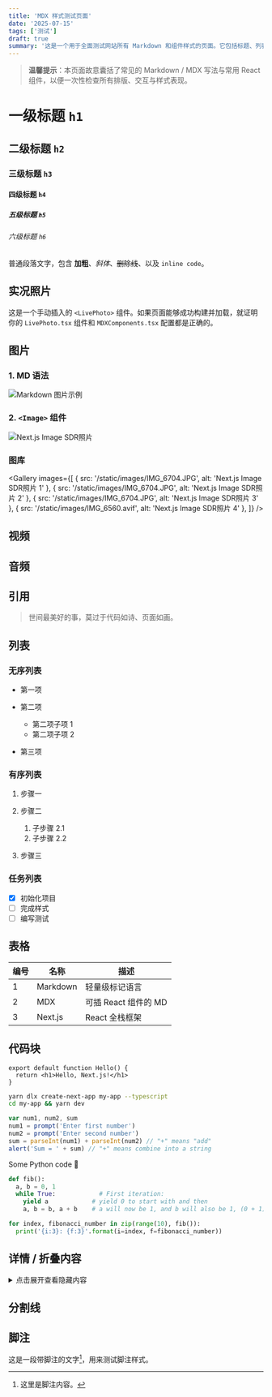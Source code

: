 ```yaml
---
title: 'MDX 样式测试页面'
date: '2025-07-15'
tags: ['测试']
draft: true
summary: '这是一个用于全面测试网站所有 Markdown 和组件样式的页面。它包括标题、列表、代码块、图片、视频、引用、表格等所有常见元素。'
---
```


> **温馨提示**：本页面故意囊括了常见的 Markdown / MDX 写法与常用 React 组件，以便一次性检查所有排版、交互与样式表现。

<DividerSmall />

# 一级标题 `h1`

## 二级标题 `h2`

### 三级标题 `h3`

#### 四级标题 `h4`

##### 五级标题 `h5`

###### 六级标题 `h6`

普通段落文字，包含 **加粗**、_斜体_、~~删除线~~、以及 `inline code`。

## 实况照片

这是一个手动插入的 `<LivePhoto>` 组件。如果页面能够成功构建并加载，就证明你的 `LivePhoto.tsx` 组件和 `MDXComponents.tsx` 配置都是正确的。

<LivePhoto
  photoSrc="/static/images/IMG_6560.avif"
  videoSrc="/static/images/IMG_6560.MOV"
  alt="任天堂博物馆现场的实况照片"
/>

## 图片

### 1. MD 语法

![Markdown 图片示例](/static/images/IMG_6704-3.avif 'nintendo')

### 2. `<Image>` 组件

<Image src="/static/images/IMG_6704.JPG" alt="Next.js Image SDR照片" width={800} height={450} />

### 图库

<Gallery
  images={[
    { src: '/static/images/IMG_6704.JPG', alt: 'Next.js Image SDR照片 1' },
    { src: '/static/images/IMG_6704.JPG', alt: 'Next.js Image SDR照片 2' },
    { src: '/static/images/IMG_6704.JPG', alt: 'Next.js Image SDR照片 3' },
    { src: '/static/images/IMG_6560.avif', alt: 'Next.js Image SDR照片 4' },
  ]}
/>
## 视频

<VideoPlayer src="/static/images/IMG_6560.MOV" poster="/static/images/IMG_6560.avif" />

## 音频

<AudioPlayer src="/static/audio/Self-Contained-Universe.mp3" title="Self Contained Universe" />

<DividerSmall />

## 引用

> 世间最美好的事，莫过于代码如诗、页面如画。

## 列表

### 无序列表

- 第一项
- 第二项
  - 第二项子项 1
  - 第二项子项 2

- 第三项

### 有序列表

1. 步骤一
2. 步骤二
   1. 子步骤 2.1
   2. 子步骤 2.2

3. 步骤三

### 任务列表

- [x] 初始化项目
- [ ] 完成样式
- [ ] 编写测试

## 表格

| 编号 | 名称     | 描述                 |
| ---- | -------- | -------------------- |
| 1    | Markdown | 轻量级标记语言       |
| 2    | MDX      | 可插 React 组件的 MD |
| 3    | Next.js  | React 全栈框架       |

<DividerSmall />

## 代码块

```tsx title="hello.tsx"
export default function Hello() {
  return <h1>Hello, Next.js!</h1>
}
```

```bash title="命令行示例"
yarn dlx create-next-app my-app --typescript
cd my-app && yarn dev
```

```javascript
var num1, num2, sum
num1 = prompt('Enter first number')
num2 = prompt('Enter second number')
sum = parseInt(num1) + parseInt(num2) // "+" means "add"
alert('Sum = ' + sum) // "+" means combine into a string
```

Some Python code 🐍

```python
def fib():
  a, b = 0, 1
  while True:            # First iteration:
    yield a            # yield 0 to start with and then
    a, b = b, a + b    # a will now be 1, and b will also be 1, (0 + 1)

for index, fibonacci_number in zip(range(10), fib()):
  print('{i:3}: {f:3}'.format(i=index, f=fibonacci_number))
```

<DividerSmall />

## 详情 / 折叠内容

<details>
<summary>点击展开查看隐藏内容</summary>

折叠段落中的文字可以用来放置辅助说明、参考资料或任何不想默认展开的内容。

</details>

## 分割线

<DividerSmall />

## 脚注

这是一段带脚注的文字[^1]，用来测试脚注样式。

[^1]: 这里是脚注内容。

<DividerSmall />
